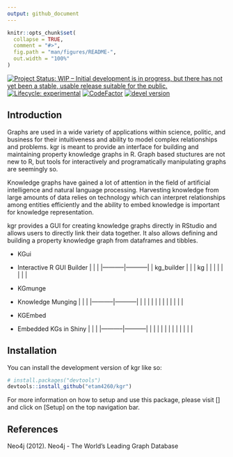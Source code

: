 ```yaml
---
output: github_document
---
```


<!-- README.md is generated from README.Rmd. Please edit that file -->

```r
knitr::opts_chunk$set(
  collapse = TRUE,
  comment = "#>",
  fig.path = "man/figures/README-",
  out.width = "100%"
)
```


<!-- badges: start -->
[![Project Status: WIP – Initial development is in progress, but there has not yet been a stable, usable release suitable for the public.](https://www.repostatus.org/badges/latest/wip.svg)](https://www.repostatus.org/#wip)
[![Lifecycle: experimental](https://img.shields.io/badge/lifecycle-experimental-orange.svg)](https://www.tidyverse.org/lifecycle/#experimental)
[![CodeFactor](https://www.codefactor.io/repository/github/etam4260/kgr/badge/main)](https://www.codefactor.io/repository/github/etam4260/kgr/overview/main)
[![devel version](https://img.shields.io/badge/devel%20version-0.1.0.9000-yellow)]()
<!-- badges: end -->

## Introduction

Graphs are used in a wide variety of applications within science,
politic, and business for their intuitiveness and ability to model complex 
relationships and problems. kgr is meant to provide an interface for building and 
maintaining property knowledge graphs in R. Graph based stuctures are not 
new to R, but tools for interactively and programatically manipulating 
graphs are seemingly so.

Knowledge graphs have gained a lot of attention in the field of artificial
intelligence and natural language processing. Harvesting knowledge from large 
amounts of data relies on technology which can interpret relationships among
entities efficiently and the ability to embed knowledge is important for
knowledge representation. 

kgr provides a GUI for creating knowledge graphs directly in RStudio and 
allows users to directly link their data together. It also allows
defining and building a property knowledge graph from dataframes and 
tibbles.


* KGui
- Interactive R GUI Builder 
|  | |
|-----------|-----------|
| kg_builder | |
| kg | |
| | |
| | |

* KGmunge
- Knowledge Munging
|  | |
|-----------|-----------|
| | |
| | |
| | |
| | |


* KGEmbed
- Embedded KGs in Shiny
|  | |
|-----------|-----------|
| | |
| | |
| | |
| | |


## Installation

You can install the development version of kgr like so:

``` r
# install.packages("devtools")
devtools::install_github("etam4260/kgr")
```

For more information on how to setup and use this package, please visit []
and click on [Setup] on the top navigation bar. 


## References

| Neo4j (2012). Neo4j - The World’s Leading Graph Database 
